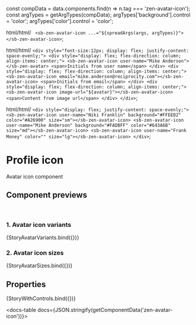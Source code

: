const compData = data.components.find(n => n.tag === 'zen-avatar-icon');
const argTypes = getArgTypes(compData);
argTypes['background'].control = 'color';
argTypes['color'].control = 'color';

<Meta title="Icons/Avatar Icon" component="zen-avatar-icon" argTypes={argTypes} />

  html/*html*/ ` <sb-zen-avatar-icon ...="${spreadArgs(args, argTypes)}"></sb-zen-avatar-icon>`;

  html/*html*/ `
    <div style="font-size:12px; display: flex; justify-content: space-evenly;">
      <div style="display: flex; flex-direction: column; align-items: center;">
        <sb-zen-avatar-icon user-name="Mike Anderson"></sb-zen-avatar>
        <span>Initials from user name</span>
      </div>
      <div style="display: flex; flex-direction: column; align-items: center;">
        <sb-zen-avatar-icon email="mike.anderson@reciprocity.com"></sb-zen-avatar-icon>
        <span>Initials from email</span>
      </div>
      <div style="display: flex; flex-direction: column; align-items: center;">
        <sb-zen-avatar-icon image-url="${avatar}"></sb-zen-avatar-icon>
        <span>Content from image url</span>
      </div>
    </div>
  `;

  html/*html*/ `
    <div style="display: flex; justify-content: space-evenly;">
      <sb-zen-avatar-icon user-name="Niki Franklin" background="#FFEED2" color="#A26900" size="sm"></sb-zen-avatar-icon>
      <sb-zen-avatar-icon user-name="Mike Anderson" background="#FADBFF" color="#643A6B" size="md"></sb-zen-avatar-icon>
      <sb-zen-avatar-icon user-name="Frank Money" color="" size="lg"></sb-zen-avatar-icon>
    </div>
  `;

# Profile icon

Avatar icon component

## Component previews

<br />

### 1. Avatar icon variants

<Canvas>
  <Story name="StoryAvatarVariants">{StoryAvatarVariants.bind({})}</Story>
</Canvas>

### 2. Avatar icon sizes

<Canvas>
  <Story name="StoryAvatarSizes">{StoryAvatarSizes.bind({})}</Story>
</Canvas>

## Properties

<Canvas>
  <Story
    name="default"
    args={{
      ...getDefaultArgs(argTypes),
      userName: 'Mike Anderson',
    }}
  >
    {StoryWithControls.bind({})}
  </Story>
</Canvas>

<ArgsTable story="default" />

<docs-table docs={JSON.stringify(getComponentData('zen-avatar-icon'))}></docs-table>
